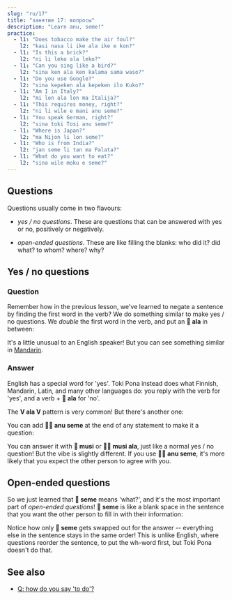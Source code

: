 ```yaml
---
slug: "ru/17"
title: "занятие 17: вопросы"
description: "Learn anu, seme!"
practice:
  - l1: "Does tobacco make the air foul?"
    l2: "kasi nasa li ike ala ike e kon?"
  - l1: "Is this a brick?"
    l2: "ni li leko ala leko?"
  - l1: "Can you sing like a bird?"
    l2: "sina ken ala ken kalama sama waso?"
  - l1: "Do you use Google?"
    l2: "sina kepeken ala kepeken ilo Kuko?"
  - l1: "Am I in Italy?"
    l2: "mi lon ala lon ma Italija?"
  - l1: "This requires money, right?"
    l2: "ni li wile e mani anu seme?"
  - l1: "You speak German, right?"
    l2: "sina toki Tosi anu seme?"
  - l1: "Where is Japan?"
    l2: "ma Nijon li lon seme?"
  - l1: "Who is from India?"
    l2: "jan seme li tan ma Palata?"
  - l1: "What do you want to eat?"
    l2: "sina wile moku e seme?"
---
```



## Questions

Questions usually come in two flavours:

* *yes / no questions*. These are questions that can be answered with yes or no, positively or negatively.

* *open-ended questions*. These are like filling the blanks: who did it? did what? to whom? where? why?

## Yes / no questions

### Question

Remember how in the previous lesson, we've learned to negate a sentence by finding the first word in the verb? We do something similar to make yes / no questions. We *double* the first word in the verb, and put an **󱤂 ala** in between:

<List>
  <Word sl="moku ala moku" m="does ... eat?" />
  <Sentence sl="pipi li moku ala moku e len?" m="Does the moth eat the cloth?" />
  <Word sl="pona ala pona" m="is ... good?" />
  <Sentence sl="kalama musi li pona ala pona tawa sina?" m="Is the music good to you? (Do you like the music?)" />
  <Word sl="wile ala wile" m="does ... want to ...?" />
  <Sentence sl="sina wile ala wile lape lon supa?" m="Do you want to sleep in the bed?" />
  <Word sl="lon ala lon" m="is ... at ...?" />
  <Sentence sl="ona li lon ala lon ma Mewika?" m="Are they in the US?" />
</List>

It's a little unusual to an English speaker! But you can see something similar in [Mandarin](https://en.wikipedia.org/wiki/A-not-A_question#A-not-AB_form_4).

### Answer

English has a special word for 'yes'. Toki Pona instead does what Finnish, Mandarin, Latin, and many other languages do: you reply with the verb for 'yes', and a verb + **󱤂 ala** for 'no'.

<List>
  <Sentence sl="sitelen li musi ala musi?" m="Is the video fun?" />
  <Word sl="musi." m="fun. (= It is.)" />
  <Word sl="musi ala." m="not fun. (= It's not.)" />
</List>

The **V ala V** pattern is very common! But there's another one:

<List>
  <Word sl="seme" m="what? which?" />
  <Word sl="anu" m="or" />
  <Word sl="anu seme" m="... right? isn't it? or what?" />
</List>

You can add **󱤇󱥙 anu seme** at the end of any statement to make it a question:

<List>
  <Sentence sl="sitelen li musi anu seme?" m="The video is fun, right?" />
</List>

You can answer it with **󱤻 musi** or **󱤻󱤂 musi ala**, just like a normal yes / no question! But the vibe is slightly different. If you use **󱤇󱥙 anu seme**, it's more likely that you expect the other person to agree with you.

## Open-ended questions

So we just learned that **󱥙 seme** means 'what?', and it's the most important part of *open-ended questions*! **󱥙 seme** is like a blank space in the sentence that you want the other person to fill in with their information:

<List>
  <Sentence sl="waso li lon seme?" m="Where is the bird? (lit. 'The bird is at what?')" />
  <Sentence sl="waso li lon tomo." m="The bird is at home." />
  <Sentence sl="soweli li utala e jan seme?" m="Who did the animal attack? (lit. 'The animal attacked which person?')" />
  <Sentence sl="soweli li utala e jan Ema." m="The animal attacked Emma." />
</List>

Notice how only **󱥙 seme** gets swapped out for the answer -- everything else in the sentence stays in the same order! This is unlike English, where questions reorder the sentence, to put the wh-word first, but Toki Pona doesn't do that.

<Practice exercises={frontmatter.practice} client:load />

## See also
* [Q: how do you say 'to do'?](ru/doing/)
